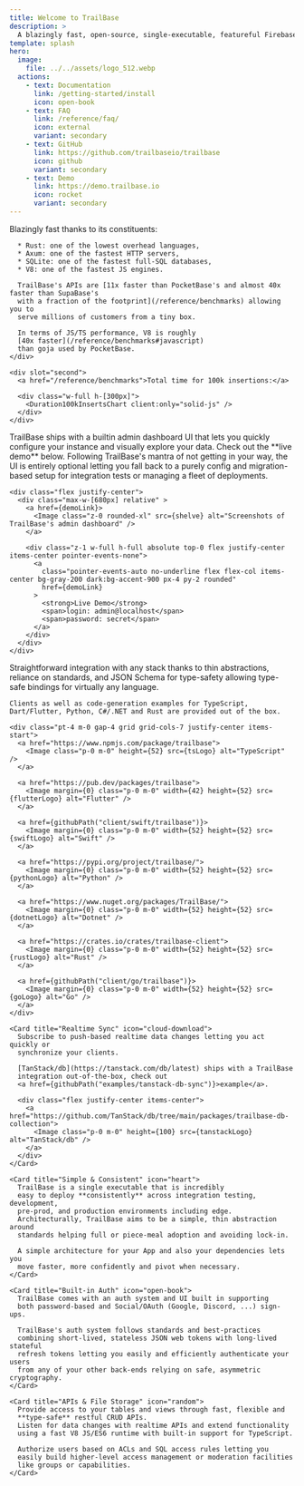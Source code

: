 ```yaml
---
title: Welcome to TrailBase
description: >
  A blazingly fast, open-source, single-executable, featureful Firebase alternative.
template: splash
hero:
  image:
    file: ../../assets/logo_512.webp
  actions:
    - text: Documentation
      link: /getting-started/install
      icon: open-book
    - text: FAQ
      link: /reference/faq/
      icon: external
      variant: secondary
    - text: GitHub
      link: https://github.com/trailbaseio/trailbase
      icon: github
      variant: secondary
    - text: Demo
      link: https://demo.trailbase.io
      icon: rocket
      variant: secondary
---
```








<div class="flex flex-col gap-4">

  <SplitCard title="Performance" icon="rocket">
    <div slot="first">
      Blazingly fast thanks to its constituents:

      * Rust: one of the lowest overhead languages,
      * Axum: one of the fastest HTTP servers,
      * SQLite: one of the fastest full-SQL databases,
      * V8: one of the fastest JS engines.

      TrailBase's APIs are [11x faster than PocketBase's and almost 40x faster than SupaBase's
      with a fraction of the footprint](/reference/benchmarks) allowing you to
      serve millions of customers from a tiny box.

      In terms of JS/TS performance, V8 is roughly
      [40x faster](/reference/benchmarks#javascript)
      than goja used by PocketBase.
    </div>

    <div slot="second">
      <a href="/reference/benchmarks">Total time for 100k insertions:</a>

      <div class="w-full h-[300px]">
        <Duration100kInsertsChart client:only="solid-js" />
      </div>
    </div>
  </SplitCard>

  <Card title="Admin Dashboard" icon="setting">
    TrailBase ships with a builtin admin dashboard UI that lets you quickly
    configure your instance and visually explore your data.
    Check out the **live demo** below.
    Following TrailBase's mantra of not getting in your way, the UI is
    entirely optional letting you fall back to a purely config and
    migration-based setup for integration tests or managing a fleet of
    deployments.

    <div class="flex justify-center">
      <div class="max-w-[680px] relative" >
        <a href={demoLink}>
          <Image class="z-0 rounded-xl" src={shelve} alt="Screenshots of TrailBase's admin dashboard" />
        </a>

        <div class="z-1 w-full h-full absolute top-0 flex justify-center items-center pointer-events-none">
          <a
            class="pointer-events-auto no-underline flex flex-col items-center bg-gray-200 dark:bg-accent-900 px-4 py-2 rounded"
            href={demoLink}
          >
            <strong>Live Demo</strong>
            <span>login: admin@localhost</span>
            <span>password: secret</span>
          </a>
        </div>
      </div>
    </div>
  </Card>

  <Card title="Integrations" icon="puzzle">
    Straightforward integration with any stack thanks to thin abstractions,
    reliance on standards, and JSON Schema for type-safety allowing type-safe
    bindings for virtually any language.

    Clients as well as code-generation examples for TypeScript,
    Dart/Flutter, Python, C#/.NET and Rust are provided out of the box.

    <div class="pt-4 m-0 gap-4 grid grid-cols-7 justify-center items-start">
      <a href="https://www.npmjs.com/package/trailbase">
        <Image class="p-0 m-0" height={52} src={tsLogo} alt="TypeScript" />
      </a>

      <a href="https://pub.dev/packages/trailbase">
        <Image margin={0} class="p-0 m-0" width={42} height={52} src={flutterLogo} alt="Flutter" />
      </a>

      <a href={githubPath("client/swift/trailbase")}>
        <Image margin={0} class="p-0 m-0" width={52} height={52} src={swiftLogo} alt="Swift" />
      </a>

      <a href="https://pypi.org/project/trailbase/">
        <Image margin={0} class="p-0 m-0" width={52} height={52} src={pythonLogo} alt="Python" />
      </a>

      <a href="https://www.nuget.org/packages/TrailBase/">
        <Image margin={0} class="p-0 m-0" width={52} height={52} src={dotnetLogo} alt="Dotnet" />
      </a>

      <a href="https://crates.io/crates/trailbase-client">
        <Image margin={0} class="p-0 m-0" width={52} height={52} src={rustLogo} alt="Rust" />
      </a>

      <a href={githubPath("client/go/trailbase")}>
        <Image margin={0} class="p-0 m-0" width={52} height={52} src={goLogo} alt="Go" />
      </a>
    </div>
  </Card>

  <CardGrid>

    <Card title="Realtime Sync" icon="cloud-download">
      Subscribe to push-based realtime data changes letting you act quickly or
      synchronize your clients.

      [TanStack/db](https://tanstack.com/db/latest) ships with a TrailBase
      integration out-of-the-box, check out
      <a href={githubPath("examples/tanstack-db-sync")}>example</a>.

      <div class="flex justify-center items-center">
        <a href="https://github.com/TanStack/db/tree/main/packages/trailbase-db-collection">
          <Image class="p-0 m-0" height={100} src={tanstackLogo} alt="TanStack/db" />
        </a>
      </div>
    </Card>

    <Card title="Simple & Consistent" icon="heart">
      TrailBase is a single executable that is incredibly
      easy to deploy **consistently** across integration testing, development,
      pre-prod, and production environments including edge.
      Architecturally, TrailBase aims to be a simple, thin abstraction around
      standards helping full or piece-meal adoption and avoiding lock-in.

      A simple architecture for your App and also your dependencies lets you
      move faster, more confidently and pivot when necessary.
    </Card>

    <Card title="Built-in Auth" icon="open-book">
      TrailBase comes with an auth system and UI built in supporting
      both password-based and Social/OAuth (Google, Discord, ...) sign-ups.

      TrailBase's auth system follows standards and best-practices
      combining short-lived, stateless JSON web tokens with long-lived stateful
      refresh tokens letting you easily and efficiently authenticate your users
      from any of your other back-ends relying on safe, asymmetric cryptography.
    </Card>

    <Card title="APIs & File Storage" icon="random">
      Provide access to your tables and views through fast, flexible and
      **type-safe** restful CRUD APIs.
      Listen for data changes with realtime APIs and extend functionality
      using a fast V8 JS/ES6 runtime with built-in support for TypeScript.

      Authorize users based on ACLs and SQL access rules letting you
      easily build higher-level access management or moderation facilities
      like groups or capabilities.
    </Card>

  </CardGrid>

<div class="h-12" />

</div>

